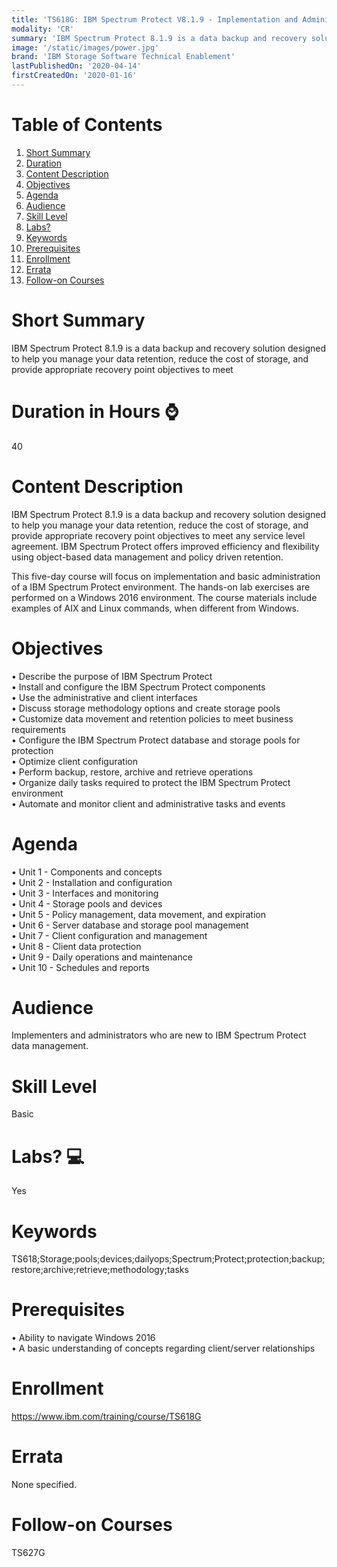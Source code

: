 ```yaml
---
title: 'TS618G: IBM Spectrum Protect V8.1.9 - Implementation and Administration'
modality: 'CR'
summary: 'IBM Spectrum Protect 8.1.9 is a data backup and recovery solution designed to help you manage your data retention, reduce the cost of storage, and provide appropriate recovery point objectives to meet'
image: '/static/images/power.jpg'
brand: 'IBM Storage Software Technical Enablement'
lastPublishedOn: '2020-04-14'
firstCreatedOn: '2020-01-16'
---
```

# Table of Contents
1.  [Short Summary](#short-summary)
2.  [Duration](#duration-in-hours-)
3.  [Content Description](#content-description)
4.  [Objectives](#objectives)
5.  [Agenda](#agenda)
6.  [Audience](#audience)
7.  [Skill Level](#skill-level)
8.  [Labs?](#labs-)
9.  [Keywords](#keywords)
10. [Prerequisites](#prerequisites)
11. [Enrollment](#enrollment)
12. [Errata](#errata)
13. [Follow-on Courses](#follow-on-courses)

# Short Summary
IBM Spectrum Protect 8.1.9 is a data backup and recovery solution designed to help you manage your data retention, reduce the cost of storage, and provide appropriate recovery point objectives to meet

# Duration in Hours ⌚
40

# Content Description
<p>IBM Spectrum Protect 8.1.9 is a data backup and recovery solution designed to help you manage your data retention, reduce the cost of storage, and provide appropriate recovery point objectives to meet any service level agreement. IBM Spectrum Protect offers improved efficiency and flexibility using object-based data management and policy driven retention.</p><p>This five-day course will focus on implementation and basic administration of a IBM Spectrum Protect environment. The hands-on lab exercises are performed on a Windows 2016 environment. The course materials include examples of AIX and Linux commands, when different from Windows.</p>

# Objectives
<p>• Describe the purpose of IBM Spectrum Protect<br/>• Install and configure the IBM Spectrum Protect components<br/>• Use the administrative and client interfaces<br/>• Discuss storage methodology options and create storage pools<br/>• Customize data movement and retention policies to meet business requirements<br/>• Configure the IBM Spectrum Protect database and storage pools for protection<br/>• Optimize client configuration<br/>• Perform backup, restore, archive and retrieve operations<br/>• Organize daily tasks required to protect the IBM Spectrum Protect environment<br/>• Automate and monitor client and administrative tasks and events</p>

# Agenda
<p>• Unit 1 - Components and concepts<br/>• Unit 2 - Installation and configuration<br/>• Unit 3 - Interfaces and monitoring<br/>• Unit 4 - Storage pools and devices<br/>• Unit 5 - Policy management, data movement, and expiration<br/>• Unit 6 - Server database and storage pool management<br/>• Unit 7 - Client configuration and management<br/>• Unit 8 - Client data protection<br/>• Unit 9 - Daily operations and maintenance<br/>• Unit 10 - Schedules and reports</p>

# Audience
<p>Implementers and administrators who are new to IBM Spectrum Protect data management.</p>

# Skill Level
Basic

# Labs? 💻
Yes

# Keywords
TS618;Storage;pools;devices;dailyops;Spectrum;Protect;protection;backup;restore;archive;retrieve;methodology;tasks

# Prerequisites
<p>• Ability to navigate Windows 2016<br/>• A basic understanding of concepts regarding client/server relationships</p>

# Enrollment
https://www.ibm.com/training/course/TS618G

# Errata
None specified.

# Follow-on Courses
TS627G

